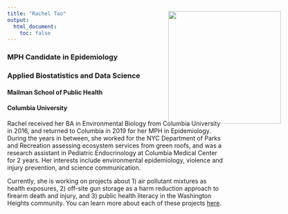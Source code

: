 ```yaml
---
title: "Rachel Tao"
output: 
  html_document:
    toc: false
---
```


### MPH Candidate in Epidemiology
### Applied Biostatistics and Data Science
#### Mailman School of Public Health
#### Columbia University

Rachel received her BA in Environmental Biology from Columbia University in 2016, and returned to Columbia in 2019 for her MPH in Epidemiology. During the years in between, she worked for the NYC Department of Parks and Recreation assessing ecosystem services from green roofs, and was a research assistant in Pediatric Endocrinology at Columbia Medical Center for 2 years. Her interests include environmental epidemiology, violence and injury prevention, and science communication.

Currently, she is working on projects about 1) air pollutant mixtures as health exposures, 2) off-site gun storage as a harm reduction approach to firearm death and injury, and 3) public health literacy in the Washington Heights community. You can learn more about each of these projects [here](https://12taor.github.io/data/Tao_Rachel_CV.pdf).


<img src="images/slovenia.jpg" style="position:absolute; top:80px; right:100px; width:260px">